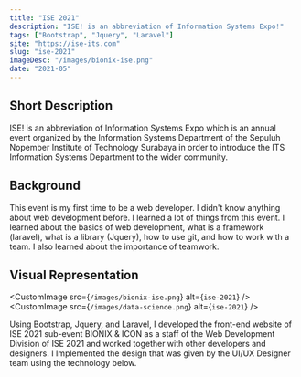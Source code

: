 ```yaml
---
title: "ISE 2021"
description: "ISE! is an abbreviation of Information Systems Expo!"
tags: ["Bootstrap", "Jquery", "Laravel"]
site: "https://ise-its.com"
slug: "ise-2021"
imageDesc: "/images/bionix-ise.png"
date: "2021-05"
---
```


## Short Description

ISE! is an abbreviation of Information Systems Expo which is an annual event organized by the Information Systems Department of the
Sepuluh Nopember Institute of Technology Surabaya in order to introduce the ITS Information Systems Department to the wider
community.

## Background

This event is my first time to be a web developer. I didn't know anything about web development before. I learned a lot of things from this event. I learned about the basics of web development, what is a framework (laravel), what is a library (Jquery), how to use git, and how to work with a team. I also learned about the importance of teamwork.

## Visual Representation

<CustomImage src={`/images/bionix-ise.png`} alt={`ise-2021`} />
<CustomImage src={`/images/data-science.png`} alt={`ise-2021`} />

Using Bootstrap, Jquery, and Laravel, I developed the front-end website of ISE 2021 sub-event BIONIX & ICON as a staff of the Web Development Division of ISE 2021 and worked together with other developers and designers. I Implemented the design that was given by the UI/UX Designer team using the technology below.
